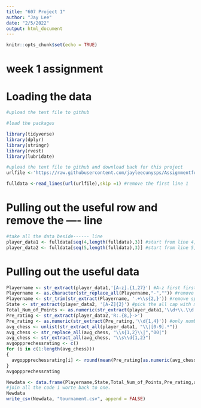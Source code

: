 ```yaml
---
title: "607 Project 1"
author: "Jay Lee"
date: "2/5/2022"
output: html_document
---
```


```r
knitr::opts_chunk$set(echo = TRUE)
```

# week 1 assignment

# Loading the data

```r

#upload the text file to github

#load the packages

library(tidyverse) 
library(dplyr)
library(stringr) 
library(rvest)
library(lubridate)

#upload the text file to github and download back for this project
urlfile <-'https://raw.githubusercontent.com/jayleecunysps/AssignmentforSPS/main/week1hw.txt' 

fulldata <-read_lines(url(urlfile),skip =1) #remove the first line 1


```

# Pulling out the useful row and remove the ---- line

```r

#take all the data beside------ line
player_data1 <- fulldata[seq(4,length(fulldata),3)] #start from line 4, get every 3 lines
player_data2 <- fulldata[seq(5,length(fulldata),3)] #start from line 5, get every 3 lines


```

# Pulling out the useful data

```r
Playername <- str_extract(player_data1,'[A-z].{1,27}') #A-z first first 27 char
Playername <- as.character(str_replace_all(Playername,"-","")) #remove the -
Playername <- str_trim(str_extract(Playername, '.+\\s{2,}')) #remove space
State <- str_extract(player_data2, '[A-Z]{2}') #pick the all cap with max of 2 
Total_Num_of_Points <- as.numeric(str_extract(player_data1,'\\d+\\.\\d')) #number.number
Pre_rating <- str_extract(player_data2,'R:.{8,}->')
Pre_rating <- as.numeric(str_extract(Pre_rating,'\\d{1,4}')) #only number and just 4 digit
avg_chess <- unlist(str_extract_all(player_data1, "\\|[0-9].*"))
avg_chess <- str_replace_all(avg_chess, "\\s{1,2}\\|","00|")
avg_chess <- str_extract_all(avg_chess, "\\s\\d{1,2}")
avgoppprechessrating <- c()
for (i in c(1:length(avg_chess)))
{
  avgoppprechessrating[i] <- round(mean(Pre_rating[as.numeric(avg_chess[[i]])]),0)
}
avgoppprechessrating
```
```r
Newdata <- data.frame(Playername,State,Total_Num_of_Points,Pre_rating,avgoppprechessrating)
#join all the code i worte back to one.
Newdata
write_csv(Newdata, "tournament.csv", append = FALSE)
```

